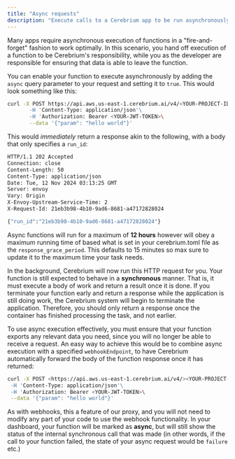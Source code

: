 ```yaml
---
title: "Async requests"
description: "Execute calls to a Cerebrium app to be run asynchronously"
---
```


Many apps require asynchronous execution of functions in a "fire-and-forget" fashion
to work optimally. In this scenario, you hand off execution of a function to be Cerebrium's
responsibility, while you as the developer are responsible for ensuring that data is able to leave the function.

You can enable your function to execute asynchronously by adding the `async` query parameter to your request and setting it to `true`. This would look something like this:

```bash
curl -X POST https://api.aws.us-east-1.cerebrium.ai/v4/<YOUR-PROJECT-ID>/<YOUR-APP>/run?async=true'\
       -H 'Content-Type: application/json'\
       -H 'Authorization: Bearer <YOUR-JWT-TOKEN>\
       --data '{"param": "hello world"}'
```

This would _immediately_ return a response akin to the following, with a body that only specifies a `run_id`:

```bash
HTTP/1.1 202 Accepted
Connection: close
Content-Length: 50
Content-Type: application/json
Date: Tue, 12 Nov 2024 03:13:25 GMT
Server: envoy
Vary: Origin
X-Envoy-Upstream-Service-Time: 2
X-Request-Id: 21eb3b98-4b10-9ad6-8681-a47172828024

{"run_id":"21eb3b98-4b10-9ad6-8681-a47172828024"}
```

Async functions will run for a maximum of **12 hours** however will obey a maximum running time of based what is set in your cerebrium.toml file as the `response_grace_period`.
This defaults to 15 minutes so max sure to update it to the maximum time your task needs.

In the background, Cerebrium will now run this HTTP request for you.
Your function is still expected to behave in a **synchronous** manner. That is, it must execute a body of work and return a result once it is done.
If you terminate your function early and return a response while the application is still doing work, the Cerebrium
system will begin to terminate the application. Therefore, you should only return a response once the container
has finished processing the task, and not earlier.

To use async execution effectively, you must ensure that your function exports any relevant data you
need, since you will no longer be able to receive a request. An easy way to achieve this would be to combine
async execution with a specified `webhookEndpoint`, to have Cerebrium automatically forward the body of
the function response once it has returned:

```bash
curl -X POST <https://api.aws.us-east-1.cerebrium.ai/v4/><YOUR-PROJECT-ID>/<YOUR-APP>/run?async=true&webhookEndpoint=https%3A%2F%2Fwebhook.site%2F'\
 -H 'Content-Type: application/json'\
 -H 'Authorization: Bearer <YOUR-JWT-TOKEN>\
 --data '{"param": "hello world"}'
```

As with webhooks, this a feature of our proxy, and you will not need to modify any part of your code to use the webhook
functionality. In your dashboard, your function will be marked as **async**, but will still show the status of the internal synchronous call
that was made (in other words, if the call to your function failed, the state of your async request would be `failure` etc.)
